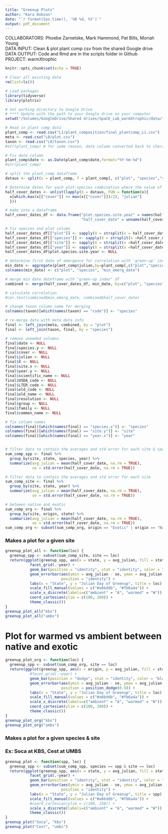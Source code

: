 ```yaml
---
title: "Greenup Plots"
author: "Kara Dobson"
date: "`r format(Sys.time(), '%B %d, %Y')`"
output: pdf_document
---
```


COLLABORATORS: Phoebe Zarnetske, Mark Hammond, Pat Bills, Moriah Young  
DATA INPUT: Clean & plot plant comp csv from the shared Google drive  
DATA OUTPUT: Code and Rmd are in the scripts folder in Github  
PROJECT: warmXtrophic  


```r
knitr::opts_chunk$set(echo = TRUE)
```

```r
# Clear all existing data
rm(list=ls())

# Load packages
library(tidyverse)
library(plotrix)

# Set working directory to Google Drive
# **** Update with the path to your Google drive on your computer
setwd("/Volumes/GoogleDrive/Shared drives/SpaCE_Lab_warmXtrophic/data/")

# Read in plant comp data
plant_comp <- read.csv("L1/plant_composition/final_plantcomp_L1.csv")
meta <- read.csv("L0/plot.csv")
taxon <- read.csv("L0/taxon.csv")
#str(plant_comp) # for some reason, date column converted back to character

# Fix date column
plant_comp$date <- as.Date(plant_comp$date,format="%Y-%m-%d")
#str(plant_comp)

# split the plant_comp dataframe
dataus <- split(x = plant_comp, f = plant_comp[, c("plot", "species","site", "year")])

# Determine dates for each plot-species combination where the value of `cover` is at least half the max value
half_cover_dates <- unlist(lapply(X = dataus, FUN = function(x){
  x[which.max(x[["cover"]] >= max(x[["cover"]])/2), "julian"]
  }))

# make into a dataframe
half_cover_dates_df <- data.frame("plot.species.site.year" = names(half_cover_dates),
                                  "half_cover_date" = unname(half_cover_dates), stringsAsFactors = FALSE)

# fix species and plot column
half_cover_dates_df[["plot"]] <- sapply(X = strsplit(x = half_cover_dates_df[["plot.species.site.year"]], split = ".", fixed = TRUE), FUN = `[`, 1L)
half_cover_dates_df[["species"]] <- sapply(X = strsplit(x =half_cover_dates_df[["plot.species.site.year"]], split = ".", fixed = TRUE), FUN = `[`, 2L)
half_cover_dates_df[["site"]] <- sapply(X = strsplit(x =half_cover_dates_df[["plot.species.site.year"]], split = ".", fixed = TRUE), FUN = `[`, 3L)
half_cover_dates_df[["year"]] <- sapply(X = strsplit(x =half_cover_dates_df[["plot.species.site.year"]], split = ".", fixed = TRUE), FUN = `[`, 4L)
half_cover_dates_df$plot.species.site.year <- NULL

# determine first date of emergence for correlation with 'green-up' index
min_date <- aggregate(plant_comp$julian,by=plant_comp[,c("plot","species")],FUN=min)
colnames(min_date) <- c("plot", "species", "min_emerg_date")

# merge min date dateframe with "green-up index" df
combined <- merge(half_cover_dates_df, min_date, by=c("plot", "species"))

# calculate correlation
#cor.test(combined$min_emerg_date, combined$half_cover_date)

# change taxon column name for merging
colnames(taxon)[which(names(taxon) == "code")] <- "species"

# re-merge data with meta data info
final <- left_join(meta, combined, by = "plot")
final <- left_join(taxon, final, by = "species")

# remove uneeded columns
final$date <- NULL
final$species.y <- NULL
final$cover <- NULL
final$julian <- NULL
final$X <- NULL
final$site.x <- NULL
final$year.y <- NULL
final$scientific_name <- NULL
final$USDA_code <- NULL
final$LTER_code <- NULL
final$old_code <- NULL
final$old_name <- NULL
final$resolution <- NULL
final$group <- NULL
final$family <- NULL
final$common_name <- NULL

# fix column names
colnames(final)[which(names(final) == "species.x")] <- "species"
colnames(final)[which(names(final) == "site.y")] <- "site"
colnames(final)[which(names(final) == "year.x")] <- "year"


# filter data to contain the averages and std error for each site & species
sum_comp_spp <- final %>%
  group_by(site, state, species, year) %>%
  summarize(avg_julian = mean(half_cover_date, na.rm = TRUE),
            se = std.error(half_cover_date, na.rm = TRUE))

# filter data to contain the averages and std error for each site
sum_comp_site <- final %>%
  group_by(site, state, year) %>%
  summarize(avg_julian = mean(half_cover_date, na.rm = TRUE),
            se = std.error(half_cover_date, na.rm = TRUE))

# between native and exotic
sum_comp_org <- final %>%
  group_by(site, origin, state) %>%
  summarize(avg_julian = mean(half_cover_date, na.rm = TRUE),
            se = std.error(half_cover_date, na.rm = TRUE))
sum_comp_org <- subset(sum_comp_org, origin == "Exotic" | origin == "Native")
```

### Makes a plot for a given site
```r
greenup_plot_all <- function(loc) { 
  greenup_spp <- subset(sum_comp_site, site == loc)
  return(ggplot(greenup_spp, aes(x = state, y = avg_julian, fill = state)) +
           facet_grid(.~year) +
           geom_bar(position = "identity", stat = "identity", color = "black") +
           geom_errorbar(aes(ymin = avg_julian - se, ymax = avg_julian + se), width = 0.2,
                         position = "identity") +
           labs(x = "State", y = "Julian Day of Greenup", title = loc) +
           scale_fill_manual(values = c("#a6bddb", "#fb6a4a")) +
           scale_x_discrete(labels=c("ambient" = "A", "warmed" = "W")) +
           coord_cartesian(ylim = c(100, 200)) +
           theme_classic())
}
greenup_plot_all("kbs")
greenup_plot_all("umbs")
```

# Plot for warmed vs ambient between native and exotic
```r
greenup_plot_org <- function(loc) { 
  greenup_spp <- subset(sum_comp_org, site == loc)
  return(ggplot(greenup_spp, aes(x = origin, y = avg_julian, fill = state)) +
           #facet_grid(.~year) +
           geom_bar(position = "dodge", stat = "identity", color = "black") +
           geom_errorbar(aes(ymin = avg_julian - se, ymax = avg_julian + se), width = 0.2,
                         position = position_dodge(0.9)) +
           labs(x = "State", y = "Julian Day of Greenup", title = loc) +
           scale_fill_manual(values = c("#a6bddb", "#fb6a4a")) +
           scale_x_discrete(labels=c("ambient" = "A", "warmed" = "W")) +
           coord_cartesian(ylim = c(100, 200)) +
           theme_classic())
}
greenup_plot_org("kbs")
greenup_plot_org("umbs")     
```

### Makes a plot for a given species & site
### Ex: Soca at KBS, Cest at UMBS
```r
greenup_plot <- function(spp, loc) { 
  greenup_spp <- subset(sum_comp_spp, species == spp & site == loc)
  return(ggplot(greenup_spp, aes(x = state, y = avg_julian, fill = state)) +
           facet_grid(.~year) +
           geom_bar(position = "identity", stat = "identity", color = "black") +
           geom_errorbar(aes(ymin = avg_julian - se, ymax = avg_julian + se), width = 0.2,
                         position = "identity") +
           labs(x = "State", y = "Julian Day of Greenup", title = spp) +
           scale_fill_manual(values = c("#a6bddb", "#fb6a4a")) +
           #coord_cartesian(ylim = c(100, 250)) +
           scale_x_discrete(labels=c("ambient" = "A", "warmed" = "W")) +
           theme_classic())
}
greenup_plot("Soca", "kbs")
greenup_plot("Cest", "umbs")
```

